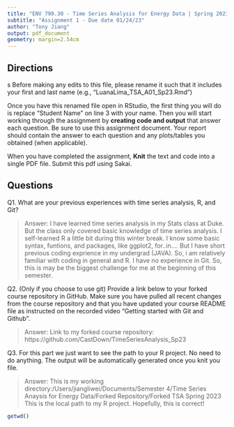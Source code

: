 ```yaml
---
title: "ENV 790.30 - Time Series Analysis for Energy Data | Spring 2023"
subtitle: "Assignment 1 - Due date 01/24/23"
author: "Tony Jiang"
output: pdf_document
geometry: margin=2.54cm
---
```


## Directions
s
Before making any edits to this file, please rename it such that it includes your first and last name (e.g., "LuanaLima_TSA_A01_Sp23.Rmd")

Once you have this renamed file open in RStudio, the first thing you will do is replace "Student Name" on line 3 with your name. 
Then you will start working through the assignment by  **creating code and output** that answer each question. Be sure to use this assignment document. Your report should contain the answer to each question and any plots/tables you obtained (when applicable).

When you have completed the assignment, **Knit** the text and code into a single PDF file.  Submit this pdf using Sakai. 

## Questions

Q1. What are your previous experiences with time series analysis, R, and Git? 

> Answer: I have learned time series analysis in my Stats class at Duke. But the class only covered basic knowledge of time series analysis. 
          I self-learned R a little bit during this winter break. I know some basic syntax, funtions, and packages, like ggplot2, for..in.... But I have short previous coding exprience in my undergrad (JAVA). So, i am relatively familiar with coding in general and R. 
          I have no experience in Git. So, this is may be the biggest challenge for me at the beginning of this semester.


Q2. (Only if you choose to use git) Provide a link below to your forked course repository in GitHub. Make sure you have pulled all recent changes from the course repository and that you have updated your course README file as instructed on the recorded video "Getting started with Git and Github". 

> Answer: Link to my forked course repository: https://github.com/CastDown/TimeSeriesAnalysis_Sp23


Q3. For this part we just want to see the path to your R project. No need to do anything. The output will be automatically generated once you knit you file. 

> Answer: This is my working directory:/Users/jiangliwei/Documents/Semester 4/Time Series Anaysis for Energy Data/Forked Repository/Forked TSA Spring 2023
          This is the local path to my R project. Hopefully, this is correct! 

```r
getwd()
````


